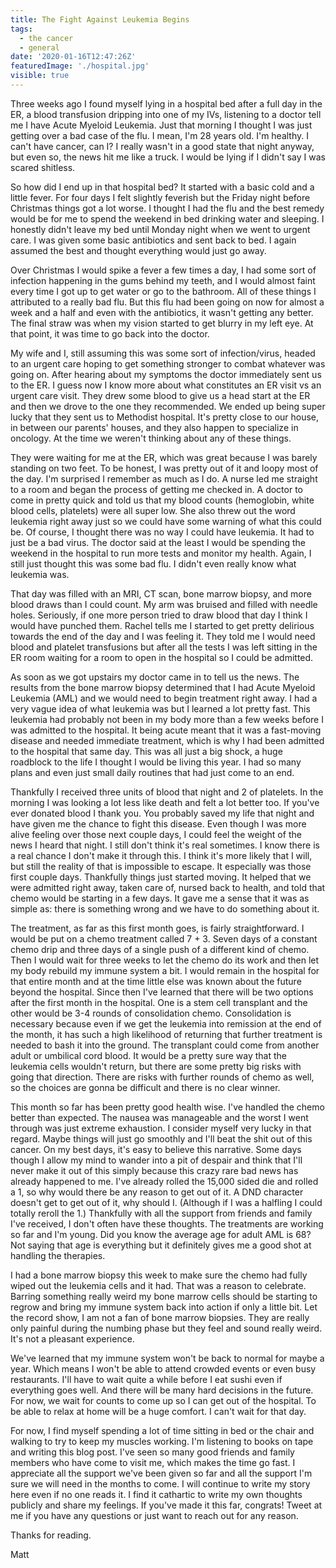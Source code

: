 ```yaml
---
title: The Fight Against Leukemia Begins
tags:
  - the cancer
  - general
date: '2020-01-16T12:47:26Z'
featuredImage: './hospital.jpg'
visible: true
---
```


Three weeks ago I found myself lying in a hospital bed after a full day in the
ER, a blood transfusion dripping into one of my IVs, listening to a doctor tell
me I have Acute Myeloid Leukemia. Just that morning I thought I was just getting
over a bad case of the flu. I mean, I'm 28 years old. I'm healthy. I can't have
cancer, can I? I really wasn't in a good state that night anyway, but even so,
the news hit me like a truck. I would be lying if I didn't say I was scared
shitless.

So how did I end up in that hospital bed? It started with a basic cold and a
little fever. For four days I felt slightly feverish but the Friday night before
Christmas things got a lot worse. I thought I had the flu and the best remedy
would be for me to spend the weekend in bed drinking water and sleeping. I
honestly didn't leave my bed until Monday night when we went to urgent care. I
was given some basic antibiotics and sent back to bed. I again assumed the best
and thought everything would just go away.

Over Christmas I would spike a fever a few times a day, I had some sort of
infection happening in the gums behind my teeth, and I would almost faint every
time I got up to get water or go to the bathroom. All of these things I
attributed to a really bad flu. But this flu had been going on now for almost a
week and a half and even with the antibiotics, it wasn't getting any better. The
final straw was when my vision started to get blurry in my left eye. At that
point, it was time to go back into the doctor.

My wife and I, still assuming this was some sort of infection/virus, headed to
an urgent care hoping to get something stronger to combat whatever was going on.
After hearing about my symptoms the doctor immediately sent us to the ER. I
guess now I know more about what constitutes an ER visit vs an urgent care
visit. They drew some blood to give us a head start at the ER and then we drove
to the one they recommended. We ended up being super lucky that they sent us to
Methodist hospital. It's pretty close to our house, in between our parents'
houses, and they also happen to specialize in oncology. At the time we weren't
thinking about any of these things.

They were waiting for me at the ER, which was great because I was barely
standing on two feet. To be honest, I was pretty out of it and loopy most of the
day. I'm surprised I remember as much as I do. A nurse led me straight to a room
and began the process of getting me checked in. A doctor to come in pretty quick
and told us that my blood counts (hemoglobin, white blood cells, platelets) were
all super low. She also threw out the word leukemia right away just so we could
have some warning of what this could be. Of course, I thought there was no way I
could have leukemia. It had to just be a bad virus. The doctor said at the least
I would be spending the weekend in the hospital to run more tests and monitor my
health. Again, I still just thought this was some bad flu. I didn't even really
know what leukemia was.

That day was filled with an MRI, CT scan, bone marrow biopsy, and more blood
draws than I could count. My arm was bruised and filled with needle holes.
Seriously, if one more person tried to draw blood that day I think I would have
punched them. Rachel tells me I started to get pretty delirious towards the end
of the day and I was feeling it. They told me I would need blood and platelet
transfusions but after all the tests I was left sitting in the ER room waiting
for a room to open in the hospital so I could be admitted.

As soon as we got upstairs my doctor came in to tell us the news. The results
from the bone marrow biopsy determined that I had Acute Myeloid Leukemia (AML)
and we would need to begin treatment right away. I had a very vague idea of what
leukemia was but I learned a lot pretty fast. This leukemia had probably not
been in my body more than a few weeks before I was admitted to the hospital. It
being acute meant that it was a fast-moving disease and needed immediate
treatment, which is why I had been admitted to the hospital that same day. This
was all just a big shock, a huge roadblock to the life I thought I would be
living this year. I had so many plans and even just small daily routines that
had just come to an end.

Thankfully I received three units of blood that night and 2 of platelets. In the
morning I was looking a lot less like death and felt a lot better too. If you've
ever donated blood I thank you. You probably saved my life that night and have
given me the chance to fight this disease. Even though I was more alive feeling
over those next couple days, I could feel the weight of the news I heard that
night. I still don't think it's real sometimes. I know there is a real chance I
don't make it through this. I think it's more likely that I will, but still the
reality of that is impossible to escape. It especially was those first couple
days. Thankfully things just started moving. It helped that we were admitted
right away, taken care of, nursed back to health, and told that chemo would be
starting in a few days. It gave me a sense that it was as simple as: there is
something wrong and we have to do something about it.

The treatment, as far as this first month goes, is fairly straightforward. I
would be put on a chemo treatment called 7 + 3. Seven days of a constant chemo
drip and three days of a single push of a different kind of chemo. Then I would
wait for three weeks to let the chemo do its work and then let my body rebuild
my immune system a bit. I would remain in the hospital for that entire month and
at the time little else was known about the future beyond the hospital. Since
then I've learned that there will be two options after the first month in the
hospital. One is a stem cell transplant and the other would be 3-4 rounds of
consolidation chemo. Consolidation is necessary because even if we get the
leukemia into remission at the end of the month, it has such a high likelihood
of returning that further treatment is needed to bash it into the ground. The
transplant could come from another adult or umbilical cord blood. It would be a
pretty sure way that the leukemia cells wouldn't return, but there are some
pretty big risks with going that direction. There are risks with further rounds
of chemo as well, so the choices are gonna be difficult and there is no clear
winner.

This month so far has been pretty good health wise. I've handled the chemo
better than expected. The nausea was manageable and the worst I went through was
just extreme exhaustion. I consider myself very lucky in that regard. Maybe
things will just go smoothly and I'll beat the shit out of this cancer. On my
best days, it's easy to believe this narrative. Some days though I allow my mind
to wander into a pit of despair and think that I'll never make it out of this
simply because this crazy rare bad news has already happened to me. I've already
rolled the 15,000 sided die and rolled a 1, so why would there be any reason to
get out of it. A DND character doesn't get to get out of it, why should I.
(Although if I was a halfling I could totally reroll the 1.) Thankfully with all
the support from friends and family I've received, I don't often have these
thoughts. The treatments are working so far and I'm young. Did you know the
average age for adult AML is 68? Not saying that age is everything but it
definitely gives me a good shot at handling the therapies.

I had a bone marrow biopsy this week to make sure the chemo had fully wiped out
the leukemia cells and it had. That was a reason to celebrate. Barring something
really weird my bone marrow cells should be starting to regrow and bring my
immune system back into action if only a little bit. Let the record show, I am
not a fan of bone marrow biopsies. They are really only painful during the
numbing phase but they feel and sound really weird. It's not a pleasant
experience.

We've learned that my immune system won't be back to normal for maybe a year.
Which means I won't be able to attend crowded events or even busy restaurants.
I'll have to wait quite a while before I eat sushi even if everything goes well.
And there will be many hard decisions in the future. For now, we wait for counts
to come up so I can get out of the hospital. To be able to relax at home will be
a huge comfort. I can't wait for that day.

For now, I find myself spending a lot of time sitting in bed or the chair and
walking to try to keep my muscles working. I'm listening to books on tape and
writing this blog post. I've seen so many good friends and family members who
have come to visit me, which makes the time go fast. I appreciate all the
support we've been given so far and all the support I'm sure we will need in the
months to come. I will continue to write my story here even if no one reads it.
I find it cathartic to write my own thoughts publicly and share my feelings. If
you've made it this far, congrats! Tweet at me if you have any questions or just
want to reach out for any reason.

Thanks for reading.

Matt
